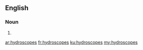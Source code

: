==English==

===Noun===
{{head|en|plural}}

# {{plural of|hydroscope|lang=en|nocat=1}}

[[ar:hydroscopes]]
[[fr:hydroscopes]]
[[ku:hydroscopes]]
[[my:hydroscopes]]